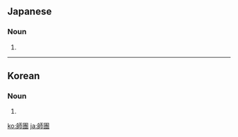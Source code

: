 ==Japanese==
{{ja-kanjitab|し|だん|yomi=o}}

===Noun===
{{ja-noun|しだん}}

# {{kyujitai of|師団||[[military]] [[division]]}}

----

==Korean==
{{ko-hanjatab}}

===Noun===
{{ko-noun|hangeul=사단|mr=sadan|y=satan}}

# {{hanja form of|사단|[[military]] [[division]]}}

[[ko:師團]]
[[ja:師團]]